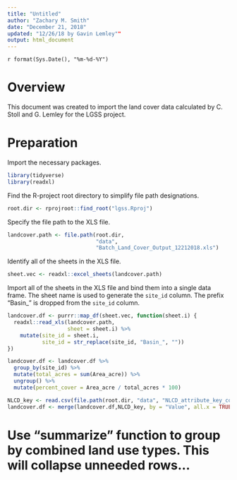 ```yaml
---
title: "Untitled"
author: "Zachary M. Smith"
date: "December 21, 2018"
updated: "12/26/18 by Gavin Lemley""
output: html_document
---
```

`r format(Sys.Date(), "%m-%d-%Y")`

# Overview

This document was created to import the land cover data calculated by C. Stoll and G. Lemley for the LGSS project.

# Preparation

Import the necessary packages.
```r
library(tidyverse)
library(readxl)
```

Find the R-project root directory to simplify file path designations.
```r
root.dir <- rprojroot::find_root("lgss.Rproj")
```

Specify the file path to the XLS file.
```r
landcover.path <- file.path(root.dir,
                            "data",
                            "Batch_Land_Cover_Output_12212018.xls")
```

Identify all of the sheets in the XLS file.
```r
sheet.vec <- readxl::excel_sheets(landcover.path)
```

Import all of the sheets in the XLS file and bind them into a single data frame. The sheet name is used to generate the `site_id` column. The prefix "Basin_" is dropped from the `site_id` column.
```r
landcover.df <- purrr::map_df(sheet.vec, function(sheet.i) {
  readxl::read_xls(landcover.path,
                   sheet = sheet.i) %>% 
    mutate(site_id = sheet.i,
           site_id = str_replace(site_id, "Basin_", ""))
})
```

```r
landcover.df <- landcover.df %>% 
  group_by(site_id) %>% 
  mutate(total_acres = sum(Area_acre)) %>% 
  ungroup() %>% 
  mutate(percent_cover = Area_acre / total_acres * 100)
```

```r
NLCD_key <- read.csv(file.path(root.dir, "data", "NLCD_attribute_key_condensed_LGSS.csv"))
landcover.df <- merge(landcover.df,NLCD_key, by = "Value", all.x = TRUE)
```

# Use "summarize" function to group by combined land use types. This will collapse unneeded rows...


